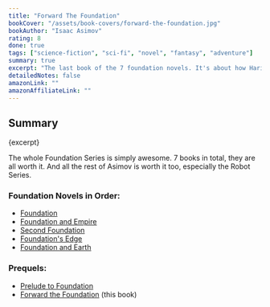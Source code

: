 ```yaml
---
title: "Forward The Foundation"
bookCover: "/assets/book-covers/forward-the-foundation.jpg"
bookAuthor: "Isaac Asimov"
rating: 8
done: true
tags: ["science-fiction", "sci-fi", "novel", "fantasy", "adventure"]
summary: true
excerpt: "The last book of the 7 foundation novels. It's about how Hari Seldon develops his plan and psychohistory. And how he has to deal with the power struggles of Galactic Politics and the Empire. In the process he loses everybody close to him, finally continuing almost alone, pushing the Seldon plan into action, to ease the suffering of humanity during the dark ages between the two Galactic Empires. The only person still helping him, is his adopted and gifted granddaughter."
detailedNotes: false
amazonLink: ""
amazonAffiliateLink: ""
---
```


## Summary

<p>{excerpt}</p>

The whole Foundation Series is simply awesome. 7 books in total, they are all worth it. And all the rest of Asimov is worth it too, especially the Robot Series.

### Foundation Novels in Order:

- [Foundation](/booknotes/foundation-1-foundation)
- [Foundation and Empire](/booknotes/foundation-2-foundation-and-empire)
- [Second Foundation](/booknotes/foundation-3-second-foundation)
- [Foundation's Edge](/booknotes/foundation-4-foundations-edge)
- [Foundation and Earth](/booknotes/foundation-5-foundation-and-earth)

### Prequels: 

- [Prelude to Foundation](/booknotes/foundation-6-prelude-to-foundation) 
- [Forward the Foundation](/booknotes/foundation-7-forward-the-foundation) (this book)



